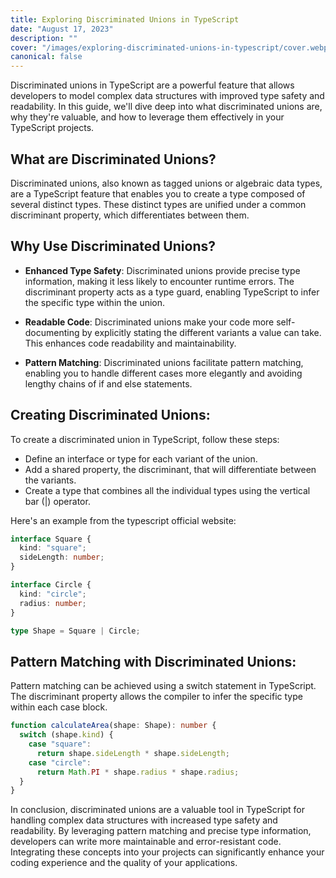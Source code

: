 ```yaml
---
title: Exploring Discriminated Unions in TypeScript
date: "August 17, 2023"
description: ""
cover: "/images/exploring-discriminated-unions-in-typescript/cover.webp"
canonical: false
---
```


Discriminated unions in TypeScript are a powerful feature that allows developers to model complex data structures with improved type safety and readability. In this guide, we'll dive deep into what discriminated unions are, why they're valuable, and how to leverage them effectively in your TypeScript projects.

## What are Discriminated Unions?

Discriminated unions, also known as tagged unions or algebraic data types, are a TypeScript feature that enables you to create a type composed of several distinct types. These distinct types are unified under a common discriminant property, which differentiates between them.

## Why Use Discriminated Unions?

- **Enhanced Type Safety**: Discriminated unions provide precise type information, making it less likely to encounter runtime errors. The discriminant property acts as a type guard, enabling TypeScript to infer the specific type within the union.

- **Readable Code**: Discriminated unions make your code more self-documenting by explicitly stating the different variants a value can take. This enhances code readability and maintainability.

- **Pattern Matching**: Discriminated unions facilitate pattern matching, enabling you to handle different cases more elegantly and avoiding lengthy chains of if and else statements.

## Creating Discriminated Unions:

To create a discriminated union in TypeScript, follow these steps:

- Define an interface or type for each variant of the union.
- Add a shared property, the discriminant, that will differentiate between the variants.
- Create a type that combines all the individual types using the vertical bar (|) operator.

Here's an example from the typescript official website:

```ts
interface Square {
  kind: "square";
  sideLength: number;
}

interface Circle {
  kind: "circle";
  radius: number;
}

type Shape = Square | Circle;
```

## Pattern Matching with Discriminated Unions:

Pattern matching can be achieved using a switch statement in TypeScript. The discriminant property allows the compiler to infer the specific type within each case block.

```ts
function calculateArea(shape: Shape): number {
  switch (shape.kind) {
    case "square":
      return shape.sideLength * shape.sideLength;
    case "circle":
      return Math.PI * shape.radius * shape.radius;
  }
}
```

In conclusion, discriminated unions are a valuable tool in TypeScript for handling complex data structures with increased type safety and readability. By leveraging pattern matching and precise type information, developers can write more maintainable and error-resistant code. Integrating these concepts into your projects can significantly enhance your coding experience and the quality of your applications.
